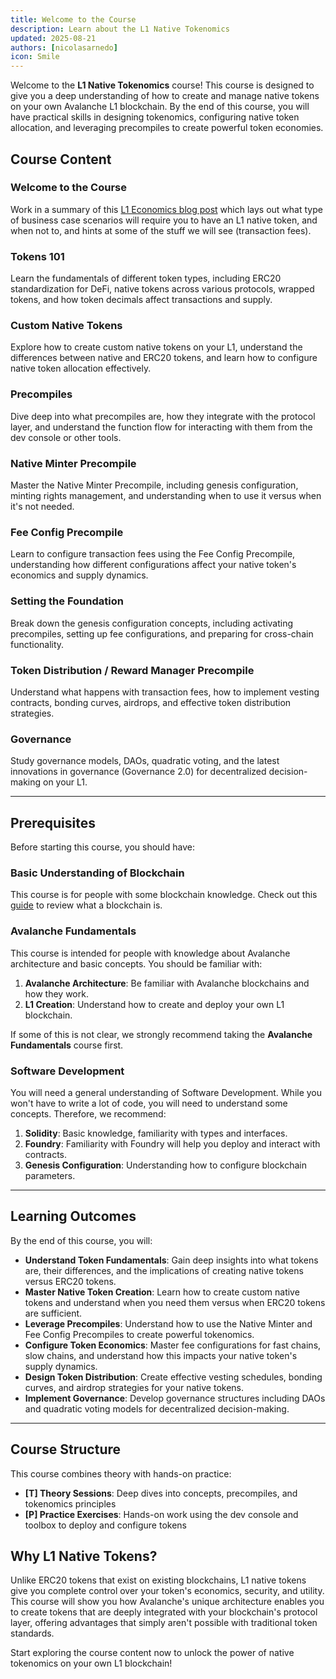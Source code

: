 ```yaml
---
title: Welcome to the Course
description: Learn about the L1 Native Tokenomics
updated: 2025-08-21
authors: [nicolasarnedo]
icon: Smile
---
```


Welcome to the **L1 Native Tokenomics** course! This course is designed to give you a deep understanding of how to create and manage native tokens on your own Avalanche L1 blockchain. By the end of this course, you will have practical skills in designing tokenomics, configuring native token allocation, and leveraging precompiles to create powerful token economies.

## Course Content

### Welcome to the Course
Work in a summary of this [L1 Economics blog post](https://build.avax.network/blog/l1-economics) which lays out what type of business case scenarios will require you to have an L1 native token, and when not to, and hints at some of the stuff we will see (transaction fees).

### Tokens 101
Learn the fundamentals of different token types, including ERC20 standardization for DeFi, native tokens across various protocols, wrapped tokens, and how token decimals affect transactions and supply.

### Custom Native Tokens
Explore how to create custom native tokens on your L1, understand the differences between native and ERC20 tokens, and learn how to configure native token allocation effectively.

### Precompiles
Dive deep into what precompiles are, how they integrate with the protocol layer, and understand the function flow for interacting with them from the dev console or other tools.

### Native Minter Precompile
Master the Native Minter Precompile, including genesis configuration, minting rights management, and understanding when to use it versus when it's not needed.

### Fee Config Precompile
Learn to configure transaction fees using the Fee Config Precompile, understanding how different configurations affect your native token's economics and supply dynamics.

### Setting the Foundation
Break down the genesis configuration concepts, including activating precompiles, setting up fee configurations, and preparing for cross-chain functionality.

### Token Distribution / Reward Manager Precompile
Understand what happens with transaction fees, how to implement vesting contracts, bonding curves, airdrops, and effective token distribution strategies.

### Governance
Study governance models, DAOs, quadratic voting, and the latest innovations in governance (Governance 2.0) for decentralized decision-making on your L1.

---

## Prerequisites

Before starting this course, you should have:

### Basic Understanding of Blockchain
This course is for people with some blockchain knowledge. Check out this [guide](/guides/what-is-a-blockchain) to review what a blockchain is.

### Avalanche Fundamentals
This course is intended for people with knowledge about Avalanche architecture and basic concepts. You should be familiar with:

1. **Avalanche Architecture**: Be familiar with Avalanche blockchains and how they work.
2. **L1 Creation**: Understand how to create and deploy your own L1 blockchain.

If some of this is not clear, we strongly recommend taking the **Avalanche Fundamentals** course first.

### Software Development
You will need a general understanding of Software Development. While you won't have to write a lot of code, you will need to understand some concepts. Therefore, we recommend:

1. **Solidity**: Basic knowledge, familiarity with types and interfaces.
2. **Foundry**: Familiarity with Foundry will help you deploy and interact with contracts.
3. **Genesis Configuration**: Understanding how to configure blockchain parameters.

---

## Learning Outcomes

By the end of this course, you will:

- **Understand Token Fundamentals**: Gain deep insights into what tokens are, their differences, and the implications of creating native tokens versus ERC20 tokens.
- **Master Native Token Creation**: Learn how to create custom native tokens and understand when you need them versus when ERC20 tokens are sufficient.
- **Leverage Precompiles**: Understand how to use the Native Minter and Fee Config Precompiles to create powerful tokenomics.
- **Configure Token Economics**: Master fee configurations for fast chains, slow chains, and understand how this impacts your native token's supply dynamics.
- **Design Token Distribution**: Create effective vesting schedules, bonding curves, and airdrop strategies for your native tokens.
- **Implement Governance**: Develop governance structures including DAOs and quadratic voting models for decentralized decision-making.

---

## Course Structure

This course combines theory with hands-on practice:

- **[T] Theory Sessions**: Deep dives into concepts, precompiles, and tokenomics principles
- **[P] Practice Exercises**: Hands-on work using the dev console and toolbox to deploy and configure tokens

## Why L1 Native Tokens?

Unlike ERC20 tokens that exist on existing blockchains, L1 native tokens give you complete control over your token's economics, security, and utility. This course will show you how Avalanche's unique architecture enables you to create tokens that are deeply integrated with your blockchain's protocol layer, offering advantages that simply aren't possible with traditional token standards.

Start exploring the course content now to unlock the power of native tokenomics on your own L1 blockchain!

